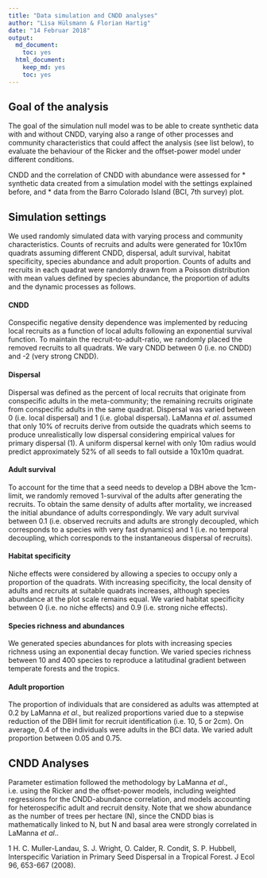 ```yaml
---
title: "Data simulation and CNDD analyses"
author: "Lisa Hülsmann & Florian Hartig"
date: "14 Februar 2018"
output: 
  md_document:
    toc: yes
  html_document: 
    keep_md: yes
    toc: yes
---
```




## Goal of the analysis

The goal of the simulation null model was to be able to create synthetic data with and without CNDD, varying also a range of other processes and community characteristics that could affect the analysis (see list below), to evaluate the behaviour of the Ricker and the offset-power model under different conditions. 

CNDD and the correlation of CNDD with abundance were assessed for
* synthetic data created from a simulation model with the settings explained before, and
* data from the Barro Colorado Island (BCI, 7th survey) plot.

## Simulation settings
We used randomly simulated data with varying process and community characteristics. Counts of recruits and adults were generated for 10x10m quadrats assuming different CNDD, dispersal, adult survival, habitat specificity, species abundance and adult proportion. Counts of adults and recruits in each quadrat were randomly drawn from a Poisson distribution with mean values defined by species abundance, the proportion of adults and the dynamic processes as follows.

#### CNDD
Conspecific negative density dependence was implemented by reducing local recruits as a function of local adults following an exponential survival function. To maintain the recruit-to-adult-ratio, we randomly placed the removed recruits to all quadrats. We vary CNDD between 0 (i.e. no CNDD) and -2 (very strong CNDD).

#### Dispersal
Dispersal was defined as the percent of local recruits that originate from conspecific adults in the meta-community; the remaining recruits originate from conspecific adults in the same quadrat. Dispersal was varied between 0 (i.e. local dispersal) and 1 (i.e. global dispersal). LaManna *et al*. assumed that only 10% of recruits derive from outside the quadrats which seems to produce unrealistically low dispersal considering empirical values for primary dispersal (1). A uniform dispersal kernel with only 10m radius would predict approximately 52% of all seeds to fall outside a 10x10m quadrat.

#### Adult survival
To account for the time that a seed needs to develop a DBH above the 1cm-limit, we randomly removed 1-survival of the adults after generating the recruits. To obtain the same density of adults after mortality, we increased the initial abundance of adults correspondingly. We vary adult survival between 0.1 (i.e. observed recruits and adults are strongly decoupled, which corresponds to a species with very fast dynamics) and 1 (i.e. no temporal decoupling, which corresponds to the instantaneous dispersal of recruits).

#### Habitat specificity
Niche effects were considered by allowing a species to occupy only a proportion of the quadrats. With increasing specificity, the local density of adults and recruits at suitable quadrats increases, although species abundance at the plot scale remains equal. We varied habitat specificity between 0 (i.e. no niche effects) and 0.9 (i.e. strong niche effects).

#### Species richness and abundances
We generated species abundances for plots with increasing species richness using an exponential decay function. We varied species richness between 10 and 400 species to reproduce a latitudinal gradient between temperate forests and the tropics.

#### Adult proportion
The proportion of individuals that are considered as adults was attempted at 0.2 by LaManna *et al*., but realized proportions varied due to a stepwise reduction of the DBH limit for recruit identification (i.e. 10, 5 or 2cm). On average, 0.4 of the individuals were adults in the BCI data. We varied adult proportion between 0.05 and 0.75.

## CNDD Analyses
Parameter estimation followed the methodology by LaManna *et al*., i.e. using the Ricker and the offset-power models, including weighted regressions for the CNDD-abundance correlation, and models accounting for heterospecific adult and recruit density. Note that we show abundance as the number of trees per hectare (N), since the CNDD bias is mathematically linked to N, but N and basal area were strongly correlated in LaManna *et al*..

1 H. C. Muller-Landau, S. J. Wright, O. Calder, R. Condit, S. P. Hubbell, Interspecific Variation in Primary Seed Dispersal in a Tropical Forest. J Ecol 96, 653-667 (2008).

